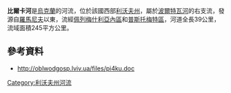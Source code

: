 '''比爾卡河'''是[[烏克蘭|烏克蘭]]的河流，位於該國西部[[利沃夫州|利沃夫州]]，屬於[[波爾特瓦河|波爾特瓦河]]的右支流，發源自[[羅馬尼夫_(佩列梅什利亞內區)|羅馬尼夫]]以東，流經[[佩列梅什利亞內區|佩列梅什利亞內區]]和[[普斯托梅特區|普斯托梅特區]]，河道全長39公里，流域面積245平方公里。

==參考資料==
* http://oblwodgosp.lviv.ua/files/pi4ku.doc{{dead link|date=2018年1月 |bot=InternetArchiveBot |fix-attempted=yes }}

{{DEFAULTSORT:Білка (притока Полтви)}}
[[Category:利沃夫州河流|Category:利沃夫州河流]]


{{Ukraine-river-stub}}